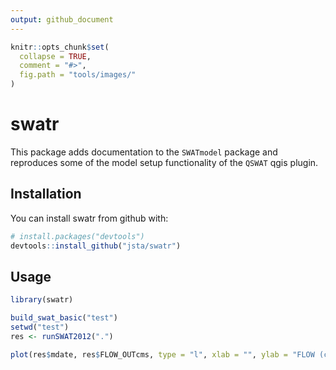 ```yaml
---
output: github_document
---
```


<!-- README.md is generated from README.Rmd. Please edit that file -->

```r
knitr::opts_chunk$set(
  collapse = TRUE,
  comment = "#>",
  fig.path = "tools/images/"
)
```

# swatr

This package adds documentation to the `SWATmodel` package and reproduces some of the model setup functionality of the `QSWAT` qgis plugin.

## Installation

You can install swatr from github with:

```r
# install.packages("devtools")
devtools::install_github("jsta/swatr")
```

## Usage

```r
library(swatr)

build_swat_basic("test")
setwd("test")
res <- runSWAT2012(".")

plot(res$mdate, res$FLOW_OUTcms, type = "l", xlab = "", ylab = "FLOW (cms)")
```
